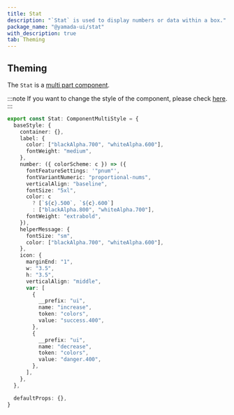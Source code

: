 ```yaml
---
title: Stat
description: "`Stat` is used to display numbers or data within a box."
package_name: "@yamada-ui/stat"
with_description: true
tab: Theming
---
```


## Theming

The `Stat` is a [multi part component](/styled-system/theming/component-style#multi-part-components).

:::note
If you want to change the style of the component, please check [here](/styled-system/theming/customize-theme#changing-the-style-of-components).
:::

```ts
export const Stat: ComponentMultiStyle = {
  baseStyle: {
    container: {},
    label: {
      color: ["blackAlpha.700", "whiteAlpha.600"],
      fontWeight: "medium",
    },
    number: ({ colorScheme: c }) => ({
      fontFeatureSettings: '"pnum"',
      fontVariantNumeric: "proportional-nums",
      verticalAlign: "baseline",
      fontSize: "5xl",
      color: c
        ? [`${c}.500`, `${c}.600`]
        : ["blackAlpha.800", "whiteAlpha.700"],
      fontWeight: "extrabold",
    }),
    helperMessage: {
      fontSize: "sm",
      color: ["blackAlpha.700", "whiteAlpha.600"],
    },
    icon: {
      marginEnd: "1",
      w: "3.5",
      h: "3.5",
      verticalAlign: "middle",
      var: [
        {
          __prefix: "ui",
          name: "increase",
          token: "colors",
          value: "success.400",
        },
        {
          __prefix: "ui",
          name: "decrease",
          token: "colors",
          value: "danger.400",
        },
      ],
    },
  },

  defaultProps: {},
}
```
